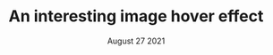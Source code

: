 ---
title: An interesting image hover effect
published: false
date: "August 27 2021"
description: The tech used in my blog
tags: gsoc, open-source
---